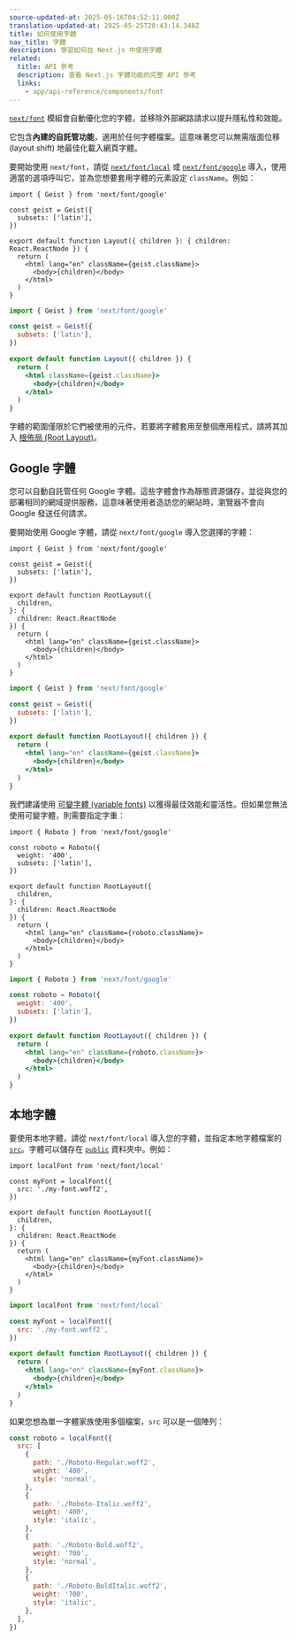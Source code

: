```yaml
---
source-updated-at: 2025-05-16T04:52:11.000Z
translation-updated-at: 2025-05-25T20:43:14.348Z
title: 如何使用字體
nav_title: 字體
description: 學習如何在 Next.js 中使用字體
related:
  title: API 參考
  description: 查看 Next.js 字體功能的完整 API 參考
  links:
    - app/api-reference/components/font
---
```


[`next/font`](/docs/app/api-reference/components/font) 模組會自動優化您的字體，並移除外部網路請求以提升隱私性和效能。

它包含**內建的自託管功能**，適用於任何字體檔案。這意味著您可以無需版面位移 (layout shift) 地最佳化載入網頁字體。

要開始使用 `next/font`，請從 [`next/font/local`](#local-fonts) 或 [`next/font/google`](#google-fonts) 導入，使用適當的選項呼叫它，並為您想要套用字體的元素設定 `className`。例如：

```tsx filename="app/layout.tsx" highlight={1,3-5,9} switcher
import { Geist } from 'next/font/google'

const geist = Geist({
  subsets: ['latin'],
})

export default function Layout({ children }: { children: React.ReactNode }) {
  return (
    <html lang="en" className={geist.className}>
      <body>{children}</body>
    </html>
  )
}
```

```jsx filename="app/layout.js" highlight={1,3-5,9} switcher
import { Geist } from 'next/font/google'

const geist = Geist({
  subsets: ['latin'],
})

export default function Layout({ children }) {
  return (
    <html className={geist.className}>
      <body>{children}</body>
    </html>
  )
}
```

字體的範圍僅限於它們被使用的元件。若要將字體套用至整個應用程式，請將其加入 [根佈局 (Root Layout)](/docs/app/api-reference/file-conventions/layout#root-layouts)。

## Google 字體

您可以自動自託管任何 Google 字體。這些字體會作為靜態資源儲存，並從與您的部署相同的網域提供服務，這意味著使用者造訪您的網站時，瀏覽器不會向 Google 發送任何請求。

要開始使用 Google 字體，請從 `next/font/google` 導入您選擇的字體：

```tsx filename="app/layout.tsx" switcher
import { Geist } from 'next/font/google'

const geist = Geist({
  subsets: ['latin'],
})

export default function RootLayout({
  children,
}: {
  children: React.ReactNode
}) {
  return (
    <html lang="en" className={geist.className}>
      <body>{children}</body>
    </html>
  )
}
```

```jsx filename="app/layout.js" switcher
import { Geist } from 'next/font/google'

const geist = Geist({
  subsets: ['latin'],
})

export default function RootLayout({ children }) {
  return (
    <html lang="en" className={geist.className}>
      <body>{children}</body>
    </html>
  )
}
```

我們建議使用 [可變字體 (variable fonts)](https://fonts.google.com/variablefonts) 以獲得最佳效能和靈活性。但如果您無法使用可變字體，則需要指定字重：

```tsx filename="app/layout.tsx" highlight={4} switcher
import { Roboto } from 'next/font/google'

const roboto = Roboto({
  weight: '400',
  subsets: ['latin'],
})

export default function RootLayout({
  children,
}: {
  children: React.ReactNode
}) {
  return (
    <html lang="en" className={roboto.className}>
      <body>{children}</body>
    </html>
  )
}
```

```jsx filename="app/layout.js"  highlight={4} switcher
import { Roboto } from 'next/font/google'

const roboto = Roboto({
  weight: '400',
  subsets: ['latin'],
})

export default function RootLayout({ children }) {
  return (
    <html lang="en" className={roboto.className}>
      <body>{children}</body>
    </html>
  )
}
```

## 本地字體

要使用本地字體，請從 `next/font/local` 導入您的字體，並指定本地字體檔案的 [`src`](/docs/app/api-reference/components/font#src)。字體可以儲存在 [`public`](/docs/app/api-reference/file-conventions/public-folder) 資料夾中。例如：

```tsx filename="app/layout.tsx" switcher
import localFont from 'next/font/local'

const myFont = localFont({
  src: './my-font.woff2',
})

export default function RootLayout({
  children,
}: {
  children: React.ReactNode
}) {
  return (
    <html lang="en" className={myFont.className}>
      <body>{children}</body>
    </html>
  )
}
```

```jsx filename="app/layout.js" switcher
import localFont from 'next/font/local'

const myFont = localFont({
  src: './my-font.woff2',
})

export default function RootLayout({ children }) {
  return (
    <html lang="en" className={myFont.className}>
      <body>{children}</body>
    </html>
  )
}
```

如果您想為單一字體家族使用多個檔案，`src` 可以是一個陣列：

```js
const roboto = localFont({
  src: [
    {
      path: './Roboto-Regular.woff2',
      weight: '400',
      style: 'normal',
    },
    {
      path: './Roboto-Italic.woff2',
      weight: '400',
      style: 'italic',
    },
    {
      path: './Roboto-Bold.woff2',
      weight: '700',
      style: 'normal',
    },
    {
      path: './Roboto-BoldItalic.woff2',
      weight: '700',
      style: 'italic',
    },
  ],
})
```